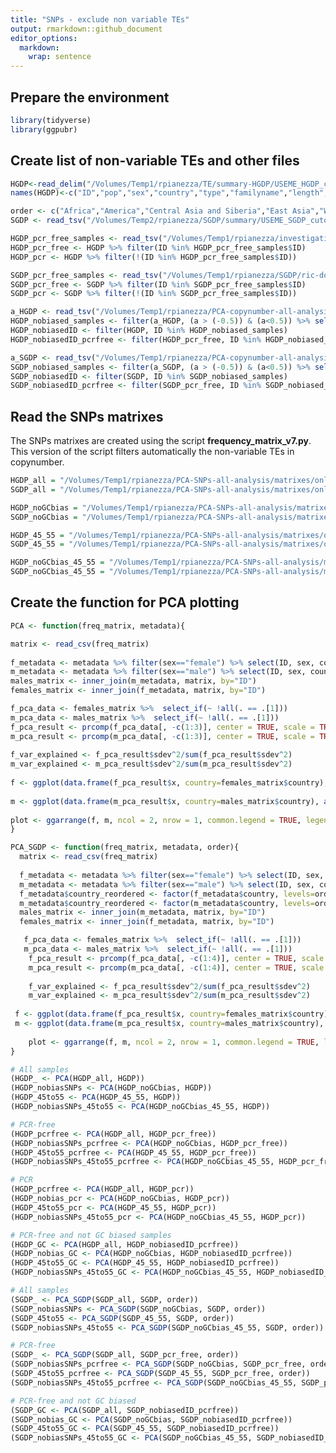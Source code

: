 ```yaml
---
title: "SNPs - exclude non variable TEs"
output: rmarkdown::github_document
editor_options: 
  markdown: 
    wrap: sentence
---
```


## Prepare the environment

```r
library(tidyverse)
library(ggpubr)
```

## Create list of non-variable TEs and other files

```r
HGDP<-read_delim("/Volumes/Temp1/rpianezza/TE/summary-HGDP/USEME_HGDP_complete_reflib6.2_mq10_batchinfo_cutoff0.01.txt")
names(HGDP)<-c("ID","pop","sex","country","type","familyname","length","reads","copynumber","batch")

order <- c("Africa","America","Central Asia and Siberia","East Asia","West Eurasia","South Asia","Oceania")
SGDP <- read_tsv("/Volumes/Temp2/rpianezza/SGDP/summary/USEME_SGDP_cutoff") %>% dplyr::rename(ID=biosample)

HGDP_pcr_free_samples <- read_tsv("/Volumes/Temp1/rpianezza/investigation/HGDP-no-PCR/HGDP-only-pcr-free-samples.tsv", col_names = "ID")
HGDP_pcr_free <- HGDP %>% filter(ID %in% HGDP_pcr_free_samples$ID)
HGDP_pcr <- HGDP %>% filter(!(ID %in% HGDP_pcr_free_samples$ID))

SGDP_pcr_free_samples <- read_tsv("/Volumes/Temp1/rpianezza/SGDP/ric-documentation/SGDP-no-PCR.tsv")
SGDP_pcr_free <- SGDP %>% filter(ID %in% SGDP_pcr_free_samples$ID)
SGDP_pcr <- SGDP %>% filter(!(ID %in% SGDP_pcr_free_samples$ID))

a_HGDP <- read_tsv("/Volumes/Temp1/rpianezza/PCA-copynumber-all-analysis/a_HGDP.tsv")
HGDP_nobiased_samples <- filter(a_HGDP, (a > (-0.5)) & (a<0.5)) %>% select(ID) %>% pull()
HGDP_nobiasedID <- filter(HGDP, ID %in% HGDP_nobiased_samples)
HGDP_nobiasedID_pcrfree <- filter(HGDP_pcr_free, ID %in% HGDP_nobiased_samples)

a_SGDP <- read_tsv("/Volumes/Temp1/rpianezza/PCA-copynumber-all-analysis/a_SGDP.tsv")
SGDP_nobiased_samples <- filter(a_SGDP, (a > (-0.5)) & (a<0.5)) %>% select(ID) %>% pull()
SGDP_nobiasedID <- filter(SGDP, ID %in% SGDP_nobiased_samples)
SGDP_nobiasedID_pcrfree <- filter(SGDP_pcr_free, ID %in% SGDP_nobiased_samples)
```

## Read the SNPs matrixes

The SNPs matrixes are created using the script **frequency_matrix_v7.py**. This version of the script filters automatically the non-variable TEs in copynumber.

```r
HGDP_all = "/Volumes/Temp1/rpianezza/PCA-SNPs-all-analysis/matrixes/only-variableTEs/HGDP.matrix_processed"
SGDP_all = "/Volumes/Temp1/rpianezza/PCA-SNPs-all-analysis/matrixes/only-variableTEs/SGDP.matrix_processed"

HGDP_noGCbias = "/Volumes/Temp1/rpianezza/PCA-SNPs-all-analysis/matrixes/only-variableTEs/HGDP.noGCbias.matrix_processed"
SGDP_noGCbias = "/Volumes/Temp1/rpianezza/PCA-SNPs-all-analysis/matrixes/only-variableTEs/SGDP.noGCbias.matrix_processed"

HGDP_45_55 = "/Volumes/Temp1/rpianezza/PCA-SNPs-all-analysis/matrixes/only-variableTEs/HGDP.45-55.matrix_processed"
SGDP_45_55 = "/Volumes/Temp1/rpianezza/PCA-SNPs-all-analysis/matrixes/only-variableTEs/SGDP.45-55.matrix_processed"

HGDP_noGCbias_45_55 = "/Volumes/Temp1/rpianezza/PCA-SNPs-all-analysis/matrixes/only-variableTEs/HGDP.noGCbias.45-55.matrix_processed"
SGDP_noGCbias_45_55 = "/Volumes/Temp1/rpianezza/PCA-SNPs-all-analysis/matrixes/only-variableTEs/SGDP.noGCbias.45-55.matrix_processed"
```

## Create the function for PCA plotting

```r
PCA <- function(freq_matrix, metadata){

matrix <- read_csv(freq_matrix)
  
f_metadata <- metadata %>% filter(sex=="female") %>% select(ID, sex, country, pop) %>% distinct()
m_metadata <- metadata %>% filter(sex=="male") %>% select(ID, sex, country, pop) %>% distinct()
males_matrix <- inner_join(m_metadata, matrix, by="ID")
females_matrix <- inner_join(f_metadata, matrix, by="ID")

f_pca_data <- females_matrix %>%  select_if(~ !all(. == .[1]))
m_pca_data <- males_matrix %>%  select_if(~ !all(. == .[1]))
f_pca_result <- prcomp(f_pca_data[, -c(1:3)], center = TRUE, scale = TRUE)
m_pca_result <- prcomp(m_pca_data[, -c(1:3)], center = TRUE, scale = TRUE)
      
f_var_explained <- f_pca_result$sdev^2/sum(f_pca_result$sdev^2)
m_var_explained <- m_pca_result$sdev^2/sum(m_pca_result$sdev^2)
      
f <- ggplot(data.frame(f_pca_result$x, country=females_matrix$country), aes(x=PC1,y=PC2, color=country)) + geom_point(size=2, show.legend = FALSE) + labs(x=paste0("PC1: ",round(f_var_explained[1]*100,1),"%"), y=paste0("PC2: ",round(f_var_explained[2]*100,1),"%"))
   
m <- ggplot(data.frame(m_pca_result$x, country=males_matrix$country), aes(x=PC1,y=PC2, color=country)) + geom_point(size=2, show.legend = FALSE) + labs(x=paste0("PC1: ",round(m_var_explained[1]*100,1),"%"), y=paste0("PC2: ",round(m_var_explained[2]*100,1),"%"))
     
plot <- ggarrange(f, m, ncol = 2, nrow = 1, common.legend = TRUE, legend = "bottom", align = "hv", font.label = list(size = 10, color = "black", face = "bold", family = NULL, position = "top"))
}

PCA_SGDP <- function(freq_matrix, metadata, order){
  matrix <- read_csv(freq_matrix)
  
  f_metadata <- metadata %>% filter(sex=="female") %>% select(ID, sex, country, pop) %>% distinct()
  m_metadata <- metadata %>% filter(sex=="male") %>% select(ID, sex, country, pop) %>% distinct()
  f_metadata$country_reordered <- factor(f_metadata$country, levels=order)
  m_metadata$country_reordered <- factor(m_metadata$country, levels=order)
  males_matrix <- inner_join(m_metadata, matrix, by="ID")
  females_matrix <- inner_join(f_metadata, matrix, by="ID")

   f_pca_data <- females_matrix %>%  select_if(~ !all(. == .[1]))
   m_pca_data <- males_matrix %>%  select_if(~ !all(. == .[1]))
    f_pca_result <- prcomp(f_pca_data[, -c(1:4)], center = TRUE, scale = TRUE)
    m_pca_result <- prcomp(m_pca_data[, -c(1:4)], center = TRUE, scale = TRUE)
     
    f_var_explained <- f_pca_result$sdev^2/sum(f_pca_result$sdev^2)
    m_var_explained <- m_pca_result$sdev^2/sum(m_pca_result$sdev^2)
        
 f <- ggplot(data.frame(f_pca_result$x, country=females_matrix$country), aes(x=PC1,y=PC2, color=females_matrix$country_reordered)) + geom_point(size=2, show.legend = FALSE) + labs(x=paste0("PC1: ",round(f_var_explained[1]*100,1),"%"), y=paste0("PC2: ",round(f_var_explained[2]*100,1),"%"))
 m <- ggplot(data.frame(m_pca_result$x, country=males_matrix$country), aes(x=PC1,y=PC2, color=males_matrix$country_reordered)) + geom_point(size=2, show.legend = FALSE) + labs(x=paste0("PC1: ",round(m_var_explained[1]*100,1),"%"), y=paste0("PC2: ",round(m_var_explained[2]*100,1),"%"))
       
    plot <- ggarrange(f, m, ncol = 2, nrow = 1, common.legend = TRUE, legend = "bottom", align = "hv", font.label = list(size = 10, color = "black", face = "bold", family = NULL, position = "top"))
}

```

```r
# All samples
(HGDP_ <- PCA(HGDP_all, HGDP))
(HGDP_nobiasSNPs <- PCA(HGDP_noGCbias, HGDP))                                   # no GC biased SNPs
(HGDP_45to55 <- PCA(HGDP_45_55, HGDP))                                          # no GC biased TEs
(HGDP_nobiasSNPs_45to55 <- PCA(HGDP_noGCbias_45_55, HGDP))                      # no GC biased SNPs and TEs

# PCR-free
(HGDP_pcrfree <- PCA(HGDP_all, HGDP_pcr_free))
(HGDP_nobiasSNPs_pcrfree <- PCA(HGDP_noGCbias, HGDP_pcr_free))                  # no GC biased SNPs
(HGDP_45to55_pcrfree <- PCA(HGDP_45_55, HGDP_pcr_free))                         # no GC biased TEs
(HGDP_nobiasSNPs_45to55_pcrfree <- PCA(HGDP_noGCbias_45_55, HGDP_pcr_free))     # no GC biased SNPs and TEs

# PCR
(HGDP_pcrfree <- PCA(HGDP_all, HGDP_pcr))
(HGDP_nobias_pcr <- PCA(HGDP_noGCbias, HGDP_pcr))                               # no GC biased SNPs
(HGDP_45to55_pcr <- PCA(HGDP_45_55, HGDP_pcr))                                  # no GC biased TEs
(HGDP_nobiasSNPs_45to55_pcr <- PCA(HGDP_noGCbias_45_55, HGDP_pcr))              # no GC biased SNPs and TEs

# PCR-free and not GC biased samples
(HGDP_GC <- PCA(HGDP_all, HGDP_nobiasedID_pcrfree))
(HGDP_nobias_GC <- PCA(HGDP_noGCbias, HGDP_nobiasedID_pcrfree))                         # no GC biased SNPs
(HGDP_45to55_GC <- PCA(HGDP_45_55, HGDP_nobiasedID_pcrfree))                            # no GC biased TEs
(HGDP_nobiasSNPs_45to55_GC <- PCA(HGDP_noGCbias_45_55, HGDP_nobiasedID_pcrfree))        # no GC biased SNPs and TEs
```

```r
# All samples
(SGDP_ <- PCA_SGDP(SGDP_all, SGDP, order))
(SGDP_nobiasSNPs <- PCA_SGDP(SGDP_noGCbias, SGDP, order))                                   # no GC biased SNPs
(SGDP_45to55 <- PCA_SGDP(SGDP_45_55, SGDP, order))                                          # no GC biased TEs
(SGDP_nobiasSNPs_45to55 <- PCA_SGDP(SGDP_noGCbias_45_55, SGDP, order))                      # no GC biased SNPs and TEs

# PCR-free
(SGDP_ <- PCA_SGDP(SGDP_all, SGDP_pcr_free, order))
(SGDP_nobiasSNPs_pcrfree <- PCA_SGDP(SGDP_noGCbias, SGDP_pcr_free, order))                  # no GC biased SNPs
(SGDP_45to55_pcrfree <- PCA_SGDP(SGDP_45_55, SGDP_pcr_free, order))                         # no GC biased TEs
(SGDP_nobiasSNPs_45to55_pcrfree <- PCA_SGDP(SGDP_noGCbias_45_55, SGDP_pcr_free, order))     # no GC biased SNPs and TEs

# PCR-free and not GC biased
(SGDP_GC <- PCA(SGDP_all, SGDP_nobiasedID_pcrfree))
(SGDP_nobias_GC <- PCA(SGDP_noGCbias, SGDP_nobiasedID_pcrfree))                         # no GC biased SNPs
(SGDP_45to55_GC <- PCA(SGDP_45_55, SGDP_nobiasedID_pcrfree))                            # no GC biased TEs
(SGDP_nobiasSNPs_45to55_GC <- PCA(SGDP_noGCbias_45_55, SGDP_nobiasedID_pcrfree))        # no GC biased SNPs and TEs
```
